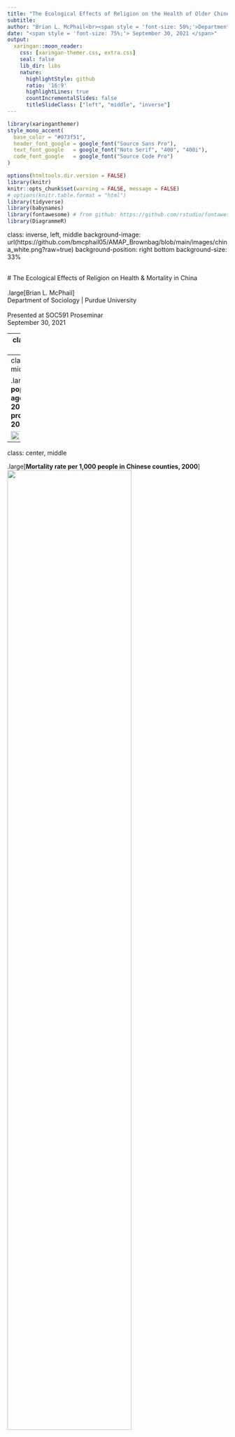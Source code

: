 ```yaml
---
title: "The Ecological Effects of Religion on the Health of Older Chinese Adults"
subtitle: 
author: "Brian L. McPhail<br><span style = 'font-size: 50%;'>Department of Sociology | Purdue University</span>"
date: "<span style = 'font-size: 75%;'> September 30, 2021 </span>"
output:
  xaringan::moon_reader:
    css: [xaringan-themer.css, extra.css]
    seal: false
    lib_dir: libs
    nature:
      highlightStyle: github
      ratio: '16:9'
      highlightLines: true
      countIncrementalSlides: false
      titleSlideClass: ["left", "middle", "inverse"]
---
```


```r
library(xaringanthemer)
style_mono_accent(
  base_color = "#073f51",
  header_font_google = google_font("Source Sans Pro"),
  text_font_google   = google_font("Noto Serif", "400", "400i"),
  code_font_google   = google_font("Source Code Pro")
)
```

```r
options(htmltools.dir.version = FALSE)
library(knitr)
knitr::opts_chunk$set(warning = FALSE, message = FALSE)
# options(knitr.table.format = "html")
library(tidyverse)
library(babynames)
library(fontawesome) # from github: https://github.com/rstudio/fontawesome
library(DiagrammeR)
```
class: inverse, left, middle
background-image: url(https://github.com/bmcphail05/AMAP_Brownbag/blob/main/images/china_white.png?raw=true)
background-position: right bottom
background-size: 33%

<br>
# The Ecological Effects of Religion on Health & Mortality in China
<br>
<br>
.large[Brian L. McPhail]  
Department of Sociology | Purdue University  
<br>
Presented at SOC591 Proseminar  
September 30, 2021


---
class: center, middle 

.large[**Mortality rate and projections in China from 1949-2070**]
<img src= "https://github.com/bmcphail05/jobtalk/blob/main/images/mortrate_graph.jpg?raw=true" width = "75%"/>

---
class: center, middle 

.large[**Chinese population by age group in 2017 and projections in 2050**]

<img src= "https://github.com/bmcphail05/jobtalk/blob/main/images/aging_graph.png?raw=true" width = "75%"/>

---
class: center, middle 

.large[**Mortality rate per 1,000 people in Chinese counties, 2000**]
<img src= "https://github.com/bmcphail05/jobtalk/blob/main/images/mort.jpg?raw=true" width = "75%"/>

---
class: middle 

.pull-left[
![](https://github.com/bmcphail05/AMAP_Brownbag/blob/main/images/berkman2000.jpg?raw=true)
]

.pull-right[
![](https://www.researchgate.net/publication/237200852/figure/fig3/AS:406849846300680@1474011970545/Theoretical-model-of-causal-pathways-to-physical-health-for-Western-monotheistic.png)
]

.pull-left[.center[Socio-ecological Model of Place Effects on Health (Berkman et al. 2000)]]
.pull-right[.center[Religion/Spirituality & Physical Health Model (Koenig et al. 2012)]]

---
# Aging Graph


---
.pull-right[.center[.large[**Predominant Religion 2004**]]
<br>
![](https://github.com/bmcphail05/AMAP_Brownbag/blob/main/images/dom_rel.png?raw=true)
]

---
class: left, top
background-image: url("https://github.com/bmcphail05/AMAP_Brownbag/blob/main/images/china-grey.png?raw=true")
background-size: contain

#.center[Dissertation Project]

###.opacity[Study 1. How is the religious environment associated with county-level mortality rates in China?]

--

### Study 2. How is the religious environment associated with the individual physical health outcomes of older Chinese adults?

--

###.opacity[Study 3. What are potential mechanisms that explain how the religious environment impacts the physical health of  older Chinese adults?]

---
class: left, middle

.pull-left[
## Religious Environment: 

the demographic presence and sociocultural influence of religion(s) in a local social context

  - most commonly a geographic area (e.g., community, neighborhood, county, state)
  - individual vs. contextual effects]

.pull-right[.center[
<img class="circle"  src= "https://github.com/bmcphail05/jobtalk/blob/main/images/wanshousi.png?raw=true" width ="400px"/>]]

---

class: center, middle 

<img src= "https://github.com/bmcphail05/AMAP_Brownbag/blob/main/images/nested_data.png?raw=true" width = "100%" />

---
class: center

**Self-rated Health in Prefectures where the Predominant Religion is...**
<img src= "https://github.com/bmcphail05/AMAP_Brownbag/blob/main/images/srh_bypref.jpg?raw=true" width = "80%"/>

---
class: center

**Number of Religious Sites in Chinese Prefectures **
<img src= "https://github.com/bmcphail05/AMAP_Brownbag/blob/main/images/sites_stripplot.jpg?raw=true" width = "80%"/>

---
class: left, middle
### Mixed-effects Ordered Logistic Regression Models
- Ordered dependent variable (4 categories of self-rated health: poor, fair, good, very good)  
  - Brant tests indicates no violation of the parallel regression assumption (i.e., ordered relationship exists between IVs and DV).
- Random intercept models with 4 levels of data (prefecture, community, household, individual)
  - Likelihood-ratio tests indicate that  four-level models are preferred over the three-level and two-level models. 
  - These models account for the nested/clustered structure of the data. 

**Variance Components Model**
- Intraclass Correlation Coeficient (ICC) = .05   
  - Individuals' self-rated health within prefectures are not much more similar to each other than to individuals in other prefectures.

---
class:center
**Odds Ratios from Random Intercept Ordered Logit Models Predicting Self-Rated Heath**  
<img src= "https://github.com/bmcphail05/AMAP_Brownbag/blob/main/images/or_table.png?raw=true" width = "70%" />

---
class:center
**Predicted Probabilities of Self-Rated Heath - Muslim sites**  
*Random Intercept Ordered Logit Model*
<img src= "https://github.com/bmcphail05/AMAP_Brownbag/blob/main/images/isl_marginsplot.jpg?raw=true" width = "70%" />

---
class:center
### Predicted Self-Rated Health Based on Prefecture-level Daoism 
<img src= "https://github.com/bmcphail05/jobtalk/blob/main/images/srh2_dao.png?raw=true" width = "70%" />


---
class: center

**Average Marginal Effects of Religious Sites on Self-Rated Health**

<br>

| |Buddhism | Catholicism | Daoism | Islam | Protestantism |
|:--|---:|--:|
| |  +SD | +SD |
|Poor | 0.015<sup>+</sup> | -0.022<sup>*</sup> | 
|Fair | 0.003<sup>*</sup> |   -0.007<sup>+</sup> | 
|Good | -0.007<sup>+</sup> |   0.011<sup>*</sup> | 
|Very Good |  -0.011<sup>+</sup> | 0.019<sup>*</sup> |
.small[Note: <sup>+</sup> *p* < .10, <sup>\*</sup> *p* < .05, <sup>\*</sup><sup>\*</sup> *p* < .01, <sup>\*</sup><sup>\*</sup><sup>\*</sup> *p* < .001; AMEs calculated using observed values.]


---
class: center

**Average Marginal Effects of Religious Sites on Self-Rated Health**

.pull-left[
<br>

| |Buddhism | Catholicism | Daoism | Islam | Protestantism |
|:--|---:|--:|
| |  +SD | +SD |
|Poor | 0.015<sup>+</sup> | -0.022<sup>*</sup> | 
|Fair | 0.003<sup>*</sup> |   -0.007<sup>+</sup> | 
|Good | -0.007<sup>+</sup> |   0.011<sup>*</sup> | 
|Very Good |  -0.011<sup>+</sup> | 0.019<sup>*</sup> |
Note: <sup>+</sup> *p* < .10, <sup>\*</sup> *p* < .05, <sup>\*</sup><sup>\*</sup> *p* < .01, <sup>\*</sup><sup>\*</sup><sup>\*</sup> *p* < .001; AMEs calculated using observed values.
]

.pull-right[.left[
<br>
For each SD increase in Muslims sites per 10k, there is a .015 increase in probability of having **poor** health and a .011 decrease in probability of having **very good** health (both *p* < .10).  

For each SD increase in Daoist sites per 10k, there is a .019 increase in probability of having **very good** health and a .022 decrease in probability of having **poor** health (both *p* < .05). 
]]

---
class: left, middle
background-image: url("https://github.com/bmcphail05/AMAP_Brownbag/blob/main/images/china-grey.png?raw=true")
background-size: contain


### Preliminary Conclusions

Increased concentration of Muslim sites in Chinese prefectures is associated with lower levels of self-rated health among older Chinese adults. 

Increased concentration of Daoist sites in Chinese prefectures is associated with higher levels of self-rated health among older Chinese adults. 

No evidence that the concentration of Buddhist, Protestant, or Catholic sites is associated with self-rated health among older Chinese adults. 

---
class: left, middle
background-image: url("https://github.com/bmcphail05/AMAP_Brownbag/blob/main/images/china-grey.png?raw=true")
background-size: contain


### Future Analyses
- Additional measures of health for older adults in CHARLS
  - Scales of functional limitations: Activities of Daily Living (ADLs) & Instrumental Activities of Daily Living (IADLs)
  - Count of Chronic Illnesses
  
- Different effects by individual religious affiliation?
  - Data limitations: only 8.5% report affiliation (5.8% are Buddhist)

- Mediation analyses to test explanatory mechanisms and social pathways that link these associations (i.e., social support, social participation, health behaviors).

- Spatial dependencies?

---
class: right, middle

<img class="circle" src="https://github.com/bmcphail05.png" width="150px"/>

### Find me at...

[`r fa(name = "paper-plane")` bmcphail@purdue.edu](mailto:bmcphail@purdue.edu)  
[`r fa(name = "link")` bmcphail.com](https://bmcphail.com)  
[`r fa(name = "twitter")` @bmcphail](http://twitter.com/bmcphail)  



